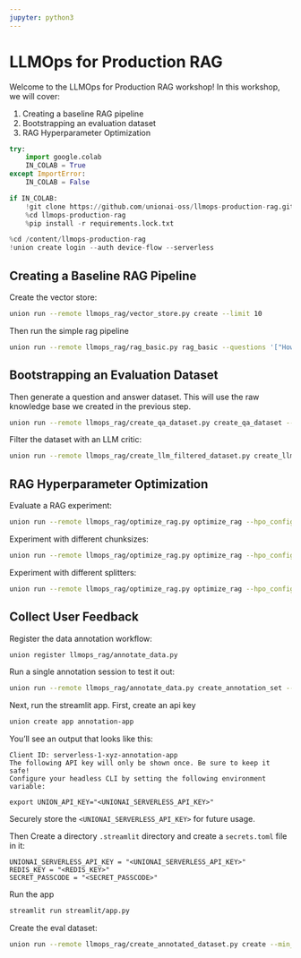 ```yaml
---
jupyter: python3
---
```


# LLMOps for Production RAG

Welcome to the LLMOps for Production RAG workshop! In this workshop, we will cover:

1. Creating a baseline RAG pipeline
2. Bootstrapping an evaluation dataset
3. RAG Hyperparameter Optimization


```python
try:
    import google.colab
    IN_COLAB = True
except ImportError:
    IN_COLAB = False

if IN_COLAB:
    !git clone https://github.com/unionai-oss/llmops-production-rag.git
    %cd llmops-production-rag
    %pip install -r requirements.lock.txt
```


```python
%cd /content/llmops-production-rag
!union create login --auth device-flow --serverless
```

## Creating a Baseline RAG Pipeline

Create the vector store:

```bash
union run --remote llmops_rag/vector_store.py create --limit 10
```

Then run the simple rag pipeline

```bash
union run --remote llmops_rag/rag_basic.py rag_basic --questions '["How do I read and write a pandas dataframe to csv format?"]'
```

## Bootstrapping an Evaluation Dataset

Then generate a question and answer dataset. This will use the raw knowledge base we created
in the previous step.

```bash
union run --remote llmops_rag/create_qa_dataset.py create_qa_dataset --n_questions_per_doc 5 --n_answers_per_question 5
```

Filter the dataset with an LLM critic:

```bash
union run --remote llmops_rag/create_llm_filtered_dataset.py create_llm_filtered_dataset
```

## RAG Hyperparameter Optimization

Evaluate a RAG experiment:

```bash
union run --remote llmops_rag/optimize_rag.py optimize_rag --hpo_configs config/prompt_experiment.yaml
```

Experiment with different chunksizes:

```bash
union run --remote llmops_rag/optimize_rag.py optimize_rag --hpo_configs config/chunksize_experiment.yaml
```

Experiment with different splitters:

```bash
union run --remote llmops_rag/optimize_rag.py optimize_rag --hpo_configs config/splitter_experiment.yaml
```

## Collect User Feedback

Register the data annotation workflow:

```bash
union register llmops_rag/annotate_data.py
```

Run a single annotation session to test it out:

```bash
union run --remote llmops_rag/annotate_data.py create_annotation_set --random_seed 42 --n_samples 10
```

Next, run the streamlit app. First, create an api key

```bash
union create app annotation-app
```

You'll see an output that looks like this:

```
Client ID: serverless-1-xyz-annotation-app
The following API key will only be shown once. Be sure to keep it safe!
Configure your headless CLI by setting the following environment variable:

export UNION_API_KEY="<UNIONAI_SERVERLESS_API_KEY>"
```

Securely store the `<UNIONAI_SERVERLESS_API_KEY>` for future usage.

Then Create a directory `.streamlit` directory and create a `secrets.toml` file in it:

```
UNIONAI_SERVERLESS_API_KEY = "<UNIONAI_SERVERLESS_API_KEY>"
REDIS_KEY = "<REDIS_KEY>"
SECRET_PASSCODE = "<SECRET_PASSCODE>"
```

Run the app

```bash
streamlit run streamlit/app.py
```

Create the eval dataset:

```bash
union run --remote llmops_rag/create_annotated_dataset.py create --min_annotations_per_question 1
```
